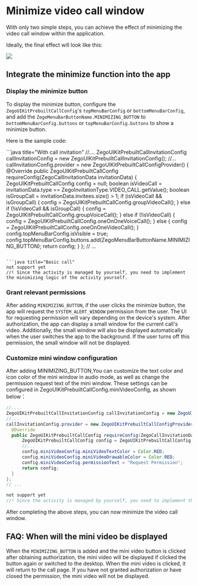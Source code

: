 # Minimize video call window

With only two simple steps, you can achieve the effect of minimizing the video call window within the application.

Ideally, the final effect will look like this:

<Frame width="256" height="auto" caption=""><img src="https://storage.zego.im/sdk-doc/Pics/zegocloud/call/android_minimize.gif" /></Frame>

## Integrate the minimize function into the app

### Display the minimize button

To display the minimize button, configure the `ZegoUIKitPrebuiltCallConfig`'s `topMenuBarConfig` or `bottomMenuBarConfig`, and add the `ZegoMenuBarButtonName.MINIMIZING_BUTTON` to  `bottomMenuBarConfig.buttons` or `topMenuBarConfig.buttons` to show a minimize button.

Here is the sample code:

<CodeGroup>
```java title="With call invitation"
//....
ZegoUIKitPrebuiltCallInvitationConfig callInvitationConfig = new ZegoUIKitPrebuiltCallInvitationConfig();
//...
callInvitationConfig.provider = new ZegoUIKitPrebuiltCallConfigProvider() {
  @Override
  public ZegoUIKitPrebuiltCallConfig requireConfig(ZegoCallInvitationData invitationData) {
      ZegoUIKitPrebuiltCallConfig config = null;
      boolean isVideoCall = invitationData.type == ZegoInvitationType.VIDEO_CALL.getValue();
      boolean isGroupCall = invitationData.invitees.size() > 1;
      if (isVideoCall && isGroupCall) {
          config = ZegoUIKitPrebuiltCallConfig.groupVideoCall();
      } else if (!isVideoCall && isGroupCall) {
          config = ZegoUIKitPrebuiltCallConfig.groupVoiceCall();
      } else if (!isVideoCall) {
          config = ZegoUIKitPrebuiltCallConfig.oneOnOneVoiceCall();
      } else {
          config = ZegoUIKitPrebuiltCallConfig.oneOnOneVideoCall();
      }
      config.topMenuBarConfig.isVisible = true;
      config.topMenuBarConfig.buttons.add(ZegoMenuBarButtonName.MINIMIZING_BUTTON);
      return config;
  }
};
// ...

```

```java title="Basic call"
not support yet
//! Since the activity is managed by yourself, you need to implement the minimizing logic of the activity yourself.
```
</CodeGroup>

### Grant relevant permissions

After adding `MINIMIZING_BUTTON`, if the user clicks the minimize button, the app will request the `SYSTEM_ALERT_WINDOW` permission from the user. The UI for requesting permission will vary depending on the device's system. After authorization, the app can display a small window for the current call's video. Additionally, the small window will also be displayed automatically when the user switches the app to the background. If the user turns off this permission, the small window will not be displayed.



### Customize mini window configuration

After adding MINIMIZING_BUTTON,You can customize the text color and icon color of the mini window in audio mode, as well as change the permission request text of the mini window. These settings can be configured in ZegoUIKitPrebuiltCallConfig.miniVideoConfig, as shown below：

<CodeGroup>

```java title="With call invitation"
//....
ZegoUIKitPrebuiltCallInvitationConfig callInvitationConfig = new ZegoUIKitPrebuiltCallInvitationConfig();
//...
callInvitationConfig.provider = new ZegoUIKitPrebuiltCallConfigProvider() {
  @Override
  public ZegoUIKitPrebuiltCallConfig requireConfig(ZegoCallInvitationData invitationData) {
      ZegoUIKitPrebuiltCallConfig config = ZegoUIKitPrebuiltCallConfig.oneOnOneVideoCall();
      //...
      config.miniVideoConfig.miniVideoTextColor = Color.RED;
      config.miniVideoConfig.miniVideoDrawableColor = Color.RED;
      config.miniVideoConfig.permissionText = "Request Permission";
      return config;
  }
};
// ...
```

```java title="Basic call"
not support yet
//! Since the activity is managed by yourself, you need to implement the minimizing logic of the activity yourself.
```
</CodeGroup>


After completing the above steps, you can now minimize the video call window.

## FAQ: When will the mini video be displayed

When the `MINIMIZING_BUTTON` is added and the  mini video button is clicked after obtaining authorization, the  mini video will be displayed if clicked the button again or switched to the desktop. When the mini video is clicked, it will return to the call page. If you have not granted authorization or have closed the permission, the  mini video will not be displayed.
